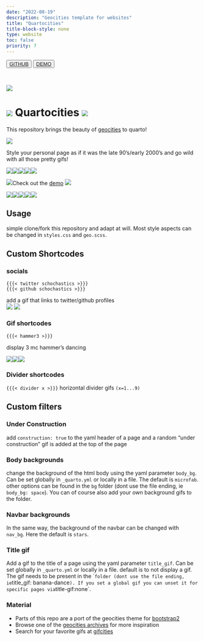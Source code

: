 ```yaml
---
date: "2022-08-19"
description: "Geocities template for websites"
title: "Quartocities" 
title-block-style: none
type: website
toc: false
priority: 7
---
```

<button type="button" class="btn btn-outline-success"><a href="https://github.com/schochastics/quartocities">GITHUB</a></button>
<button type="button" class="btn btn-outline-success"><a href="https://schochastics.quarto.pub/quartocities/">DEMO</a></button>
<br>

![](demo.gif)

# ![](hot.gif) Quartocities ![](hot.gif)

This repository brings the beauty of
[geocities](https://geocities.restorativland.org/) to quarto!

![](banana-dance.gif)

Style your personal page as if it was the late 90's/early 2000's and go wild
with all those pretty gifs!

![](hot.gif)![](hot.gif)![](hot.gif)![](hot.gif)![](hot.gif)  

![](hot.gif)Check out the
[demo](https://schochastics.quarto.pub/quartocities)  ![](hot.gif)  

![](hot.gif)![](hot.gif)![](hot.gif)![](hot.gif)![](hot.gif)

## Usage

simple clone/fork this repository and adapt at will. 
Most style aspects can be changed in `styles.css` and `geo.scss`. 

## Custom Shortcodes

### socials
`{{{< twitter schochastics >}}}`  
`{{{< github schochastics >}}}`  

add a gif that links to twitter/github profiles  
<a href="https://twitter.com/schochastics"><img src="twitter.gif"></a>
<a href="https://github.com/schochastics"><img src="hacker.gif"></a>

### Gif shortcodes
`{{{< hammer3 >}}}`

display 3 mc hammer's dancing  

![](mchammer.gif)![](mchammer.gif)![](mchammer.gif)

### Divider shortcodes

`{{{< divider x >}}}`
horizontal divider gifs `(x=1...9)`

## Custom filters

### Under Construction
add `construction: true` to the yaml header of a page and a random "under construction" gif is added at the top of the page

### Body backgrounds
change the background of the html body using the yaml parameter `body_bg`. Can
be set globally in `_quarto.yml` or locally in a file. The default is
`microfab`. other options can be found in the `bg` folder (dont use the file
ending, ie `body_bg: space`). You can of course also add your own background
gifs to the folder.

### Navbar backgrounds
In the same way, the background of the navbar can be changed with `nav_bg`. Here the default is `stars`.

### Title gif

Add a gif to the title of a page using the yaml parameter `title_gif`. Can be
set globally in `_quarto.yml` or locally in a file. default is to not display a
gif. The gif needs to be present in the `` folder (dont use the file ending,
ie `title_gif: banana-dance`). If you set a global gif you can unset it for
specific pages via `title-gif:none`.

### Material

- Parts of this repo are a port of the geocities theme for [bootstrap2](https://code.divshot.com/geo-bootstrap/)
- Browse one of the [geocities archives](https://geocities.restorativland.org/)
  for more inspiration
- Search for your favorite gifs at [gifcities](https://gifcities.org/)
